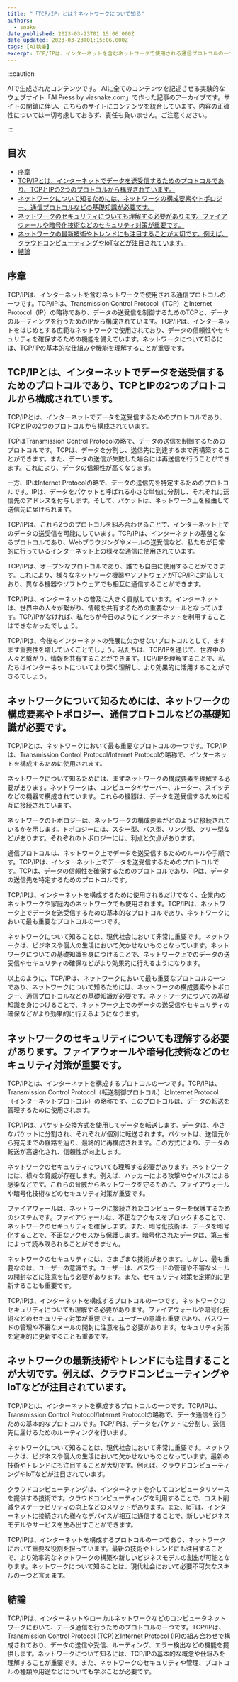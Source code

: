 ```yaml
---
title: "「TCP/IP」とは？ネットワークについて知る"
authors:
  - snake
date_published: 2023-03-23T01:15:06.000Z
date_updated: 2023-03-23T01:15:06.000Z
tags: [AI執筆]
excerpt: TCP/IPは、インターネットを含むネットワークで使用される通信プロトコルの一つです。TCP/IPは、Transmission Control Protocol（TCP）とInternet Protocol（IP）の略称であり、データの送受信を制御するためのTCPと、データのルーティングを行うためのIPから構成されています。TCP/IPは、インターネットをはじめとする広範なネットワークで使用されており、データの信頼性やセキュリティを確保するための機能を備えています。ネットワークについて知るには、TCP/IPの基本的な仕組みや機能を理解することが重要です。
---
```


:::caution

AIで生成されたコンテンツです。
AIに全てのコンテンツを記述させる実験的なウェブサイト「AI Press by viasnake.com」で作った記事のアーカイブです。サイトの閉鎖に伴い、こちらのサイトにコンテンツを統合しています。内容の正確性については一切考慮しておらず、責任も負いません。ご注意ください。

:::

## 目次

- [序章](#序章)
- [TCP/IPとは、インターネットでデータを送受信するためのプロトコルであり、TCPとIPの2つのプロトコルから構成されています。](#tcp/ipとは、インターネットでデータを送受信するためのプロトコルであり、TCPとIPの2つのプロトコルから構成されています。)
- [ネットワークについて知るためには、ネットワークの構成要素やトポロジー、通信プロトコルなどの基礎知識が必要です。](#ネットワークについて知るためには、ネットワークの構成要素やトポロジー、通信プロトコルなどの基礎知識が必要です。)
- [ネットワークのセキュリティについても理解する必要があります。ファイアウォールや暗号化技術などのセキュリティ対策が重要です。](#ネットワークのセキュリティについても理解する必要があります。ファイアウォールや暗号化技術などのセキュリティ対策が重要です。)
- [ネットワークの最新技術やトレンドにも注目することが大切です。例えば、クラウドコンピューティングやIoTなどが注目されています。](#ネットワークの最新技術やトレンドにも注目することが大切です。例えば、クラウドコンピューティングやIoTなどが注目されています。)
- [結論](#結論)

## 序章

TCP/IPは、インターネットを含むネットワークで使用される通信プロトコルの一つです。TCP/IPは、Transmission Control Protocol（TCP）とInternet Protocol（IP）の略称であり、データの送受信を制御するためのTCPと、データのルーティングを行うためのIPから構成されています。TCP/IPは、インターネットをはじめとする広範なネットワークで使用されており、データの信頼性やセキュリティを確保するための機能を備えています。ネットワークについて知るには、TCP/IPの基本的な仕組みや機能を理解することが重要です。

## TCP/IPとは、インターネットでデータを送受信するためのプロトコルであり、TCPとIPの2つのプロトコルから構成されています。

TCP/IPとは、インターネットでデータを送受信するためのプロトコルであり、TCPとIPの2つのプロトコルから構成されています。

TCPはTransmission Control Protocolの略で、データの送信を制御するためのプロトコルです。TCPは、データを分割し、送信先に到達するまで再構築することができます。また、データの送信が失敗した場合には再送信を行うことができます。これにより、データの信頼性が高くなります。

一方、IPはInternet Protocolの略で、データの送信先を特定するためのプロトコルです。IPは、データをパケットと呼ばれる小さな単位に分割し、それぞれに送信先のアドレスを付与します。そして、パケットは、ネットワーク上を経由して送信先に届けられます。

TCP/IPは、これら2つのプロトコルを組み合わせることで、インターネット上でのデータの送受信を可能にしています。TCP/IPは、インターネットの基盤となるプロトコルであり、Webブラウジングやメールの送受信など、私たちが日常的に行っているインターネット上の様々な通信に使用されています。

TCP/IPは、オープンなプロトコルであり、誰でも自由に使用することができます。これにより、様々なネットワーク機器やソフトウェアがTCP/IPに対応しており、異なる機器やソフトウェアでも相互に通信することができます。

TCP/IPは、インターネットの普及に大きく貢献しています。インターネットは、世界中の人々が繋がり、情報を共有するための重要なツールとなっています。TCP/IPがなければ、私たちが今日のようにインターネットを利用することはできなかったでしょう。

TCP/IPは、今後もインターネットの発展に欠かせないプロトコルとして、ますます重要性を増していくことでしょう。私たちは、TCP/IPを通じて、世界中の人々と繋がり、情報を共有することができます。TCP/IPを理解することで、私たちはインターネットについてより深く理解し、より効果的に活用することができるでしょう。

## ネットワークについて知るためには、ネットワークの構成要素やトポロジー、通信プロトコルなどの基礎知識が必要です。

TCP/IPとは、ネットワークにおいて最も重要なプロトコルの一つです。TCP/IPは、Transmission Control Protocol/Internet Protocolの略称で、インターネットを構成するために使用されます。

ネットワークについて知るためには、まずネットワークの構成要素を理解する必要があります。ネットワークは、コンピュータやサーバー、ルーター、スイッチなどの機器で構成されています。これらの機器は、データを送受信するために相互に接続されています。

ネットワークのトポロジーは、ネットワークの構成要素がどのように接続されているかを示します。トポロジーには、スター型、バス型、リング型、ツリー型などがあります。それぞれのトポロジーには、利点と欠点があります。

通信プロトコルは、ネットワーク上でデータを送受信するためのルールや手順です。TCP/IPは、インターネット上でデータを送受信するためのプロトコルです。TCPは、データの信頼性を確保するためのプロトコルであり、IPは、データの送信先を特定するためのプロトコルです。

TCP/IPは、インターネットを構成するために使用されるだけでなく、企業内のネットワークや家庭内のネットワークでも使用されます。TCP/IPは、ネットワーク上でデータを送受信するための基本的なプロトコルであり、ネットワークにおいて最も重要なプロトコルの一つです。

ネットワークについて知ることは、現代社会において非常に重要です。ネットワークは、ビジネスや個人の生活において欠かせないものとなっています。ネットワークについての基礎知識を身につけることで、ネットワーク上でのデータの送受信やセキュリティの確保などがより効果的に行えるようになります。

以上のように、TCP/IPは、ネットワークにおいて最も重要なプロトコルの一つであり、ネットワークについて知るためには、ネットワークの構成要素やトポロジー、通信プロトコルなどの基礎知識が必要です。ネットワークについての基礎知識を身につけることで、ネットワーク上でのデータの送受信やセキュリティの確保などがより効果的に行えるようになります。

## ネットワークのセキュリティについても理解する必要があります。ファイアウォールや暗号化技術などのセキュリティ対策が重要です。

TCP/IPとは、インターネットを構成するプロトコルの一つです。TCP/IPは、Transmission Control Protocol（転送制御プロトコル）とInternet Protocol（インターネットプロトコル）の略称です。このプロトコルは、データの転送を管理するために使用されます。

TCP/IPは、パケット交換方式を使用してデータを転送します。データは、小さなパケットに分割され、それぞれが個別に転送されます。パケットは、送信元から宛先までの経路を辿り、最終的に再構成されます。この方式により、データの転送が高速化され、信頼性が向上します。

ネットワークのセキュリティについても理解する必要があります。ネットワークには、様々な脅威が存在します。例えば、ハッカーによる攻撃やウイルスによる感染などです。これらの脅威からネットワークを守るために、ファイアウォールや暗号化技術などのセキュリティ対策が重要です。

ファイアウォールは、ネットワークに接続されたコンピューターを保護するためのシステムです。ファイアウォールは、不正なアクセスをブロックすることで、ネットワークのセキュリティを確保します。また、暗号化技術は、データを暗号化することで、不正なアクセスから保護します。暗号化されたデータは、第三者によって読み取られることができません。

ネットワークのセキュリティには、さまざまな技術があります。しかし、最も重要なのは、ユーザーの意識です。ユーザーは、パスワードの管理や不審なメールの開封などに注意を払う必要があります。また、セキュリティ対策を定期的に更新することも重要です。

TCP/IPは、インターネットを構成するプロトコルの一つです。ネットワークのセキュリティについても理解する必要があります。ファイアウォールや暗号化技術などのセキュリティ対策が重要です。ユーザーの意識も重要であり、パスワードの管理や不審なメールの開封に注意を払う必要があります。セキュリティ対策を定期的に更新することも重要です。

## ネットワークの最新技術やトレンドにも注目することが大切です。例えば、クラウドコンピューティングやIoTなどが注目されています。

TCP/IPとは、インターネットを構成するプロトコルの一つです。TCP/IPは、Transmission Control Protocol/Internet Protocolの略称で、データ通信を行うための基本的なプロトコルです。TCP/IPは、データをパケットに分割し、送信先に届けるためのルーティングを行います。

ネットワークについて知ることは、現代社会において非常に重要です。ネットワークは、ビジネスや個人の生活において欠かせないものとなっています。最新の技術やトレンドにも注目することが大切です。例えば、クラウドコンピューティングやIoTなどが注目されています。

クラウドコンピューティングは、インターネットを介してコンピュータリソースを提供する技術です。クラウドコンピューティングを利用することで、コスト削減やスケーラビリティの向上などのメリットがあります。また、IoTは、インターネットに接続された様々なデバイスが相互に通信することで、新しいビジネスモデルやサービスを生み出すことができます。

TCP/IPは、インターネットを構成するプロトコルの一つであり、ネットワークにおいて重要な役割を担っています。最新の技術やトレンドにも注目することで、より効率的なネットワークの構築や新しいビジネスモデルの創出が可能となります。ネットワークについて知ることは、現代社会において必要不可欠なスキルの一つと言えます。

## 結論

TCP/IPは、インターネットやローカルネットワークなどのコンピュータネットワークにおいて、データ通信を行うためのプロトコルの一つです。TCP/IPは、Transmission Control Protocol (TCP)とInternet Protocol (IP)の組み合わせで構成されており、データの送信や受信、ルーティング、エラー検出などの機能を提供します。ネットワークについて知るには、TCP/IPの基本的な概念や仕組みを理解することが重要です。また、ネットワークのセキュリティや管理、プロトコルの種類や用途などについても学ぶことが必要です。
